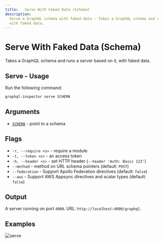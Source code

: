 ```yaml
---
title:   Serve With Faked Data (Schema)
description:
  Serve a GraphQL schema with faked data - Takes a GraphQL schema and runs a server based on it,
  with faked data.
---
```


# Serve With Faked Data (Schema)

Takes a GraphQL schema and runs a server based on it, with faked data.

## Serve - Usage

Run the following command:

```sh
graphql-inspector serve SCHEMA
```

## Arguments

- [`SCHEMA`](../api/schema) - point to a schema

## Flags

- `-r, --require <s>` - require a module
- `-t, --token <s>` - an access token
- `-h, --header <s>` - set HTTP header (`--header 'Auth: Basic 123'`)
- `--method` - method on URL schema pointers (default: `POST`)
- `--federation` - Support Apollo Federation directives (default: `false`)
- `--aws` - Support AWS Appsync directives and scalar types (default: `false`)

## Output

A server running on port `4000`. URL: `http://localhost:4000/graphql`.

## Examples

![serve](/assets/img/serve-localhost.png)
